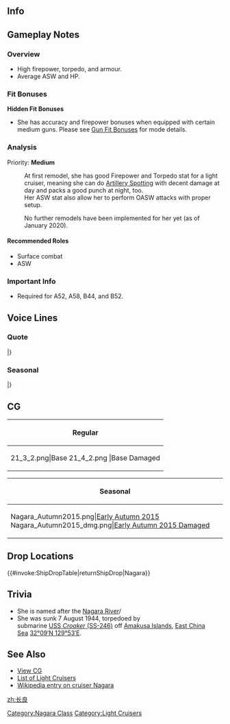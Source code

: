 ==Info==
{{KanmusuInfo|ID=042}}
{{KanmusuInfo|ID=042a}}

==Gameplay Notes==
===Overview===
* High firepower, torpedo, and armour.
* Average ASW and HP.

===Fit Bonuses===
{{:{{BASEPAGENAME}}/Equipment Bonuses}}
{{clear}}

'''Hidden Fit Bonuses'''
* She has accuracy and firepower bonuses when equipped with certain medium guns. Please see [[Gun Fit Bonuses]] for mode details.

===Analysis===
Priority: '''Medium'''

:At first remodel, she has good Firepower and Torpedo stat for a light cruiser, meaning she can do [[Artillery Spotting]] with decent damage at day and packs a good punch at night, too.
:Her ASW stat also allow her to perform OASW attacks with proper setup.

:No further remodels have been implemented for her yet (as of January 2020).


====Recommended Roles====
* Surface combat
* ASW

===Important Info===
* Required for A52, A58, B44, and B52.

==Voice Lines==
===Quote===
{{ShipquoteHeader}}
{{ShipquoteKai
|scenario = Introduction
|origin = 軽巡、長良です。よろしくお願いします！
|translation = I'm the light cruiser, Nagara. Please take good care of me!  
|audio = Nagara-Introduction.ogg
}}
{{ShipquoteKai
|scenario = Library
|origin = ５５００トン級軽巡洋艦、長良型の1番艦、長良よ。
ちょっとモデルは古いけど、高速・魚雷発射主兵装・水雷戦隊指揮能力と、駆逐艦仕切るにはバッチリでしょ？
ソロモン海での激闘でも奮戦したんだから！
|translation = I'm the 5,500 ton light cruiser and 1st ship of the Nagara-class, Nagara.
I might be an older model but I have high speed, lots of torpedoes and am capable of commanding a torpedo squadron; just perfect for leading destroyers right?
I was in the fierce battle at the Solomon Seas but it wasn't a hard fight at all!<ref>Could refer to two battles in the Solomons that Nagara fought in; the [https://en.wikipedia.org/wiki/Battle_of_the_Eastern_Solomons Battle of the Eastern Solomons] and the [https://en.wikipedia.org/wiki/Naval_Battle_of_Guadalcanal Naval Battle of Guadalcanal]</ref>
|audio = Nagara-Library.ogg
}}
{{ShipquoteKai
|scenario = Secretary 1
|origin = 司令官、お疲れさま！
|translation = Good work, Commander!
|audio = Nagara-Secretary_1.ogg
}}
{{ShipquoteKai
|scenario = Secretary 2
|origin = 今日の走り込み、終わりました！
|translation = I'm done running for today!
|audio = Nagara-Secretary_2.ogg
}}
{{ShipquoteKai
|scenario = Secretary 3
|origin = 司令官も気になります？最近ちょっと脚の筋肉がつきすぎちゃって…
|translation = Are you inerested too, Commander? I think I've been working on my leg muscles a bit too much lately...
|audio = Nagara-Secretary_3.ogg
}}
{{ShipquoteKai
|scenario = Secretary Idle 
|kai = yes
|origin = よーっし、今日も一杯走ったぞー！明日ももっといっぱい走ろっと。あ、司令官！？外出ですか？走り込み？　付き合いますよー♪え、違うの？
|translation = Alright, I'm going to run till I'm satisfied today! And tomorrow too! Ah, Commander!? Are you going out? Going running? I'll follow you♪ Eh, you're not?
|audio = Nagara Kai Idle.mp3
}}
{{ShipquoteKai
|scenario = Wedding
|origin =いつも私達を勝利に導いてくれて、ありがとね！　長良も司令官のこと、大好きだよ！
|translation = Thank you for always leading us to victory! I love you a lot too, Commander!
|audio = Nagara-Wedding.ogg
}}
{{ShipquoteKai
|scenario = Player's Score
|origin = 司令官、お手紙ですよ。
|translation = It's a letter, Commander.
|audio = Nagara-Looking_At_Scores.ogg
}}
{{ShipquoteKai
|scenario = Joining the Fleet
|origin = よし来たー！まかせといて！
|translation = It's time~! Leave this to me!
|audio = Nagara-Joining_A_Fleet.ogg
}}
{{ShipquoteKai
|scenario = Equipment 1
|origin = よおし、コンディション最高！<ref>Shared with Supply before Kai.</ref>
|translation = Al~right! I'm in top condition!
|audio = Nagara-Equipment_1.ogg
}}
{{ShipquoteKai
|scenario = Equipment 2
|origin = ん～！体が軽い！ありがと！
|translation = Mhm! My body is light! Thank You!
|audio = Nagara-Equipment_2.ogg
}}
{{ShipquoteKai
|scenario = Equipment 3
|origin = やったぁ！<ref>Shared with Secretary Married.</ref>
|translation = Yay! 
|audio = Nagara-Equipment_3.ogg
}}
{{ShipquoteKai
|scenario = Supply
|kai = yes
|origin =  司令官、ご馳走様です！
|translation = Thanks for the meal, Commander!
|audio = Nagara Kai Resupply.mp3
}}
{{ShipquoteKai
|scenario = Docking (Minor Damage)
|origin = 軽い筋肉痛です…。 
|translation = It's just minor muscle pain. 
|audio = Nagara-Docking_Minor.ogg
}}
{{ShipquoteKai
|scenario = Docking (Major Damage)
|origin = すみません…ちゃんと体調、直しますね…
|translation = Sorry... I'll go recover properly...
|audio = Nagara-Docking_Major.ogg
}}
{{ShipquoteKai
|scenario = Construction
|origin = 新人が入ってきますね！
|translation = Newbies have joined up!
|audio = Nagara-Construction.ogg
}}
{{ShipquoteKai
|scenario = Returning from Sortie
|origin = 作戦終了で、艦隊が帰ってきたよ。
|translation = The operation is over and the fleet has come back.
|audio = Nagara-Returning_From_Sortie.ogg
}}
{{ShipquoteKai
|scenario = Starting a Sortie
|origin = 水雷戦隊、出撃よ！腕が鳴るわ！
|translation = Torpedo squadron, sortieing! I'm itching for a fight! 
|audio = Nagara-Starting_A_Sortie.ogg
}}
{{ShipquoteKai
|scenario = Starting a Battle
|origin = 敵艦発見！砲雷撃戦、用意！
|translation = Enemy ships spotted! Prepare for combat!
|audio = Nagara-Battle_Start.ogg
}}
{{ShipquoteKai
|scenario = Attack
|origin = 遅い！全っ然遅い！
|translation = Slow! Way too slow! 
|audio = Nagara-Attack.ogg
}}
{{ShipquoteKai
|scenario = Daytime Spotting/ Night Battle Attack
|origin = 長良の脚についてこれる？ 	
|translation = Can you keep up with my legs? 
|audio = Nagara-Night_Attack.ogg
}}
{{ShipquoteKai
|scenario = Night Battle
|origin = 追撃します！逃げる隙など与えません！
|translation = Pursuing! I won't give you a chance to escape! 
|audio = Nagara-Night_Battle.ogg
}}
{{ShipquoteKai
|scenario = MVP
|origin = 勝利勝利大勝利！最高の響きよね！
|translation = V-I-C-T-O-R-Y! A~ great~ vic~to~ry! That's the best sound huh!
|audio = Nagara-MVP.ogg
}}
{{ShipquoteKai
|scenario = Minor Damage 1
|origin = ぅひゃぁ！
|translation = Gyaa! 
|audio = Nagara-Minor_Damage_1.ogg
}}
{{ShipquoteKai
|scenario = Minor Damage 2
|origin = や、やられた！？どこ！？
|translation = Th-they got me..! From where...! 
|audio = Nagara-Minor_Damage_2.ogg
}}
{{ShipquoteKai
|scenario = Major Damage
|origin = もっと鍛えておけば…悔しいっ…！
|translation = If I had only trained more... How frustrating!! 
|audio = Nagara-Major_Damage.ogg
}}
{{ShipquoteKai
|scenario = Sunk
|origin = もっとみんなと走りたかったな…
|translation = I wanted to run with everyone some more... 	
|audio = Nagara-Sunk.ogg
}}
|} <references/>

{{clear}}

===Seasonal===
{{SeasonalHeaderOld}}
{{SeasonalQuote
|scenario = [[Seasonal/Christmas_2016|Christmas 2016]]
|origin = ん～、このチキンおいしぃ。あぁ、そっか、ターキーか…。あぁ、比叡さん、何？えぇ、クリスマススペシャルカレー？えぇ？えぇ！？えぇぇぇぇぇぇ！！？
|translation =	Mmm, this chicken is delicious. Ah, I see, it’s turkey… Ah, what is it, Hiei-san? Eh, a Special Chirstmas Curry? Eh? Eeeh!? Eeeeeeeeeeeh!!?
|audio = Nagara_Christmas_2016_Sec1.mp3
|notes = 
}}
{{SeasonalQuote
|scenario = [[Seasonal/New_Year_2017|New Year 2017]]
|origin = 司令官、あけましておめでとうございます。長良、今年も全力で走りますね！付いてきてくださいよ！よし！
|translation =	Happy New Year, Commander. I’ll be running full tilt again this year! Follow me! Good!
|audio = Nagara_New_Year_2017_sec1.mp3
|notes = 
}}
{{SeasonalQuote
|scenario = [[Seasonal/Setsubun_2017|Setsubun 2017]]
|origin = 今年の鬼さんは誰かなぁ？あぁ、金剛型の…ふむふむ、比叡さんと…き、霧島さん！？うぅーん…そうだ、長良、走り込みがまだ終わってなかった！
|translation =	Who’s the Oni this year? Ah, the Kongou-class’… I see, I see, Hiei-san and… Ki-Kirishima-san!? Uhmmmm… That’s right, I still haven’t finished my run!
|audio = Nagara_Setsubun_2017.mp3
|notes = 
}}
{{SeasonalQuote
|scenario = [[Seasonal/Fourth_Anniversary|4th Anniversary]]
|origin = 司令官、艦隊は四周年だそうで…。すごいですね…。長良も感謝です。ありがとう、司令官！
|translation =	Looks like it’s the fleet’s 4th Anniversary, Commander… Amazing… I’m grateful too. Thank you, Commander!
|audio = Nagara_4th_Anniversary_Sec1_2017.mp3
|notes = 
}}
{{SeasonalQuote
|scenario = [[Seasonal/Fifth_Anniversary|5th Anniversary]]
|origin = 司令官、艦隊は五周年だそうで。本当すごいですね。長良も大感謝です。ありがとう、司令官。これからもよろしく。
|translation =	It’s the fleet’s 5th Anniversary, Commander. It’s really amazing. I’m really grateful. Thank you, Commander. Please keep looking after me.
|audio = Nagara_5th_Anniversary_Sec1.mp3
|notes = 
}}
{{SeasonalQuote
|scenario = [[Seasonal/Valentine%27s_Day_2020|Valentine's Day 2020]]
|origin = 司令官、これ、どう？長良の特製チョコケーキ。食べてみて、食べてみて。…どう？
|translation =	Commander, would you like some of this? It's my special chocolate cake. Come on, try some, try some. ...Well?
|audio = Nagara_Valentines_2020_Secretary_1.mp3
|notes = 
}}
{{SeasonalQuote
|scenario = [[Seasonal/Seventh_Anniversary|7th Anniversary]]
|origin = 司令官、おめでとうございます。今日はとっても大切な日。長良もお祝いします！やった！
|translation =	Commander, congratulations. Today is a very important day. I'll celebrate it with you! Hooray!
|audio = Nagara_7th_Anniversary_Secretary_1.mp3
|notes = 
}}
|}<references/>

{{Clear}}

==CG==
{| class="mw-collapsible mw-collapsed wikitable" style="width: 100%;"
!Regular
|-
|<gallery>
21_3_2.png|Base
21_4_2.png |Base Damaged
</gallery>
|}

{| class="mw-collapsible mw-collapsed wikitable" style="width: 100%;"
!Seasonal
|-
|<gallery>
Nagara_Autumn2015.png|[[ Seasonal/Early_Autumn_2015_Seasonal_Update|Early Autumn 2015]]
Nagara_Autumn2015_dmg.png|[[ Seasonal/Early_Autumn_2015_Seasonal_Update|Early Autumn 2015 Damaged]]
</gallery>
|}

==Drop Locations==
{{#invoke:ShipDropTable|returnShipDrop|Nagara}}

==Trivia==
*She is named after the [https://en.wikipedia.org/wiki/Nagara_River Nagara River]/
*She was sunk 7 August 1944, torpedoed by submarine [http://en.wikipedia.org/wiki/USS_Croaker_(SS-246) USS ''Croaker'' (SS-246)] off [http://en.wikipedia.org/wiki/Amakusa Amakusa Islands], [http://en.wikipedia.org/wiki/East_China_Sea East China Sea] [http://tools.wmflabs.org/geohack/geohack.php?pagename=Japanese_cruiser_Nagara&params=32_09_N_129_53_E_ 32°09′N 129°53′E].

==See Also==
*[[{{PAGENAME}}/Gallery|View {{PAGENAME}} CG]]
*[[EliteCL|List of Light Cruisers]]
*[[wikipedia:Japanese_cruiser_Nagara|Wikipedia entry on cruiser Nagara]]
{{shiplist}}
[[Category:Nagara Class]]
[[Category:Light Cruisers]]
[[zh:长良]]